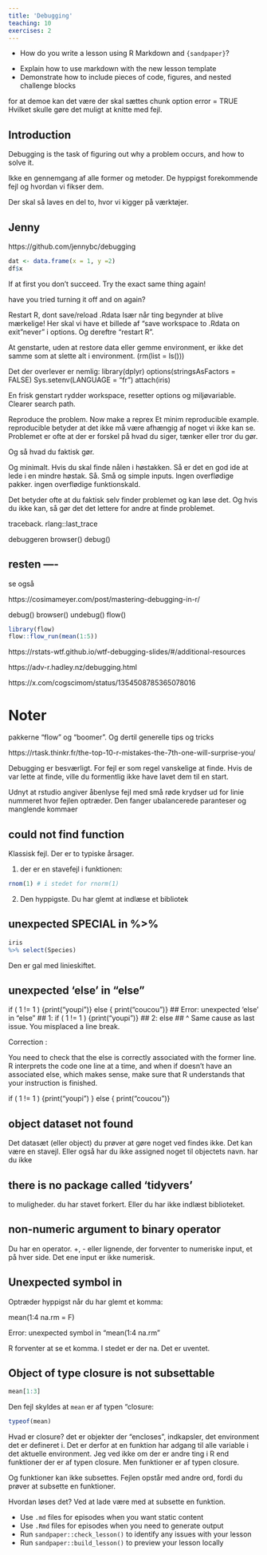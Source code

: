 ```yaml
---
title: 'Debugging'
teaching: 10
exercises: 2
---
```


:::::::::::::::::::::::::::::::::::::: questions 

- How do you write a lesson using R Markdown and `{sandpaper}`?

::::::::::::::::::::::::::::::::::::::::::::::::

::::::::::::::::::::::::::::::::::::: objectives

- Explain how to use markdown with the new lesson template
- Demonstrate how to include pieces of code, figures, and nested challenge blocks

::::::::::::::::::::::::::::::::::::::::::::::::


for at demoe kan det være der skal sættes chunk option error = TRUE
Hvilket skulle gøre det muligt at knitte med fejl.

## Introduction

Debugging is the task of figuring out why a problem occurs, and how to solve it.


Ikke en gennemgang af alle former og metoder. De hyppigst forekommende 
fejl og hvordan vi fikser dem. 

Der skal så laves en del to, hvor vi kigger på værktøjer.

## Jenny
https://github.com/jennybc/debugging


```r
dat <- data.frame(x = 1, y =2)
df$x
```

If at first you don't succeed. Try the exact same thing again!

have you tried turning it off and on again?

Restart R, dont save/reload .Rdata
Især når ting begynder at blive mærkelige!
Her skal vi have et billede af "save workspace to .Rdata on exit "never" i options.
Og dereftre "restart R".

At genstarte, uden at restore data eller gemme environment, er ikke det samme
som at slette alt i environment. (rm(list = ls()))

Det der overlever er nemlig:
library(dplyr)
options(stringsAsFactors = FALSE)
Sys.setenv(LANGUAGE = "fr")
attach(iris)


En frisk genstart rydder workspace, resetter options og miljøvariable. Clearer 
search path.


Reproduce the problem.
Now make a reprex Et minim reproducible example.
reproducible betyder at det ikke må være afhængig af noget vi ikke kan se.
Problemet er ofte at der er forskel på hvad du siger, tænker eller tror du gør.

Og så hvad du faktisk gør.

Og minimalt. Hvis du skal finde nålen i høstakken. Så er det en god ide at
lede i en mindre høstak. Så. Små og simple inputs. Ingen overflødige pakker.
ingen overflødige funktionskald.

Det betyder ofte at du faktisk selv finder problemet og kan løse det. Og hvis
du ikke kan, så gør det det lettere for andre at finde problemet.

traceback. 
rlang::last_trace

debuggeren
browser()
debug()

## resten ----

se også 

https://cosimameyer.com/post/mastering-debugging-in-r/

debug()
browser()
undebug()
flow()

```r

library(flow)
flow::flow_run(mean(1:5))
```


https://rstats-wtf.github.io/wtf-debugging-slides/#/additional-resources

https://adv-r.hadley.nz/debugging.html

https://x.com/cogscimom/status/1354508785365078016

# Noter
pakkerne "flow" og "boomer". 
Og dertil generelle tips og tricks

https://rtask.thinkr.fr/the-top-10-r-mistakes-the-7th-one-will-surprise-you/


Debugging er besværligt. For fejl er som regel vanskelige at finde. Hvis de
var lette at finde, ville du formentlig ikke have lavet dem til en start.

Udnyt at rstudio angiver åbenlyse fejl med små røde krydser ud for linie
nummeret hvor fejlen optræder. Den fanger ubalancerede paranteser og manglende 
kommaer

## could not find function

Klassisk fejl. Der er to typiske årsager.

1. der er en stavefejl i funktionen:

```r
rnom(1) # i stedet for rnorm(1)
```

2. Den hyppigste. Du har glemt at indlæse et bibliotek

## unexpected SPECIAL in %>% 

```r
iris
%>% select(Species)
```

Den er gal med linieskiftet.

## unexpected 'else' in "else"
if (  1 != 1 ) {print("youpi")} 
else { print("coucou")}
## Error: unexpected 'else' in "else"
## 1: if (  1 != 1 ) {print("youpi")} 
## 2: else
##    ^
Same cause as last issue.
You misplaced a line break.

Correction :

You need to check that the else is correctly associated with the former line.
R interprets the code one line at a time, and when if doesn’t have an associated else, which makes sense, make sure that R understands that your instruction is finished.

if (  1 != 1 ) {print("youpi")
  } else { print("coucou")}
  
## object dataset not found

Det datasæt (eller object) du prøver at gøre noget ved findes ikke. Det kan være 
en stavejl. Eller også har du ikke assigned noget til objectets navn.
har du ikke 

## there is no package called 'tidyvers'

to muligheder. du har stavet forkert. Eller du har ikke indlæst biblioteket.

## non-numeric argument to binary operator

Du har en operator. +, - eller lignende, der forventer to numeriske input,
et på hver side. Det ene input er ikke numerisk. 




## Unexpected symbol in
Optræder hyppigst når du har glemt et komma:

mean(1:4 na.rm = F)

Error: unexpected symbol in "mean(1:4 na.rm"

R forventer at se et komma. I stedet er der na. Det er uventet.

## Object of type closure is not subsettable

```r
mean[1:3]
```
Den fejl skyldes at `mean` er af typen "closure:
```r
typeof(mean)
```
Hvad er closure? det er objekter der "encloses", indkapsler, det environment
det er defineret i. Det er derfor at en funktion har adgang til alle variable 
i det aktuelle environment. Jeg ved ikke om der er andre ting i R end funktioner der er
af typen closure. Men funktioner er af typen closure. 

Og funktioner kan ikke subsettes. Fejlen opstår med andre ord, fordi du prøver at 
subsette en funktioner. 

Hvordan løses det? Ved at lade være med at subsette en funktion.


::::::::::::::::::::::::::::::::::::: keypoints 

- Use `.md` files for episodes when you want static content
- Use `.Rmd` files for episodes when you need to generate output
- Run `sandpaper::check_lesson()` to identify any issues with your lesson
- Run `sandpaper::build_lesson()` to preview your lesson locally

::::::::::::::::::::::::::::::::::::::::::::::::

